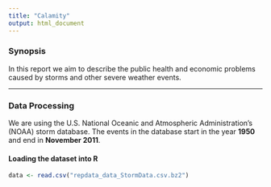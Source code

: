 ```yaml
---
title: "Calamity"
output: html_document
---
```


###  Synopsis

In this report we aim to describe the public health and economic problems caused by storms and other severe weather events.

-----

### Data Processing

We are using the U.S. National Oceanic and Atmospheric Administration's (NOAA) storm database. The events in the database start in the year **1950** and end in **November 2011**.

#### Loading the dataset into R

```r
data <- read.csv("repdata_data_StormData.csv.bz2")
```



